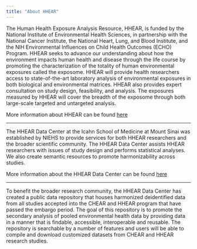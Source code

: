 ```yaml
---
title: "About HHEAR"
---
```


The Human Health Exposure Analysis Resource, HHEAR, is funded by the National Institute of Environmental Health Sciences, in partnership with the National Cancer Institute, the National Heart, Lung, and Blood Institute, and the NIH Environmental Influences on Child Health Outcomes (ECHO) Program. HHEAR seeks to advance our understanding about how the environment impacts human health and disease through the life course by promoting the characterization of the totality of human environmental exposures called the exposome. HHEAR will provide health researchers access to state-of-the-art laboratory analysis of environmental exposures in both biological and environmental matrices. HHEAR also provides expert consultation on study design, feasibility, and analysis. The exposures measured by HHEAR will cover the breadth of the exposome through both large-scale targeted and untargeted analysis.

More information about HHEAR can be found [here](https://hhearprogram.org)

***

The HHEAR Data Center at the Icahn School of Medicine at Mount Sinai was established by NIEHS to provide services for both HHEAR researchers and the broader scientific community. The HHEAR Data Center assists HHEAR researchers with issues of study design and performs statistical analyses. We also create semantic resources to promote harmonizability across studies.

More information about the HHEAR Data Center can be found [here](hheardatacenter.mssm.edu)

***

To benefit the broader research community, the HHEAR Data Center has created a public data repository that houses harmonized deidentified data from all studies accepted into the CHEAR and HHEAR program that have passed the embargo period. The goal of this repository is to promote the secondary analysis of pooled environmental health data by providing data in a manner that is findable, accessible, interoperable and reusable. The repository is searchable by a number of features and users will be able to compile and download customized datasets from CHEAR and HHEAR research studies.


